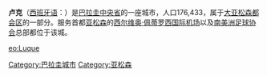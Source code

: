 {{Otheruses|subject=[[巴拉圭|巴拉圭]]城市|other=[[西班牙|西班牙]]足球員|阿尔伯特·卢克}}
{{Infobox City
|name=卢克
|official_name = {{lang|es|Luque}}
|image_skyline  = Silvio Pettirossi International Airport.jpg
|imagesize = 200 px
|image_caption  = 位于卢克的西尔维奥·佩蒂罗西国际机场
|subdivision_type  = 国家
|subdivision_name   = [[巴拉圭|巴拉圭]]
|subdivision_type1 = [[巴拉圭行政区划|省]]
|subdivision_name1  = [[中央省_(巴拉圭)|中央省]]
|area_total_km2 = 188.43
|population_as_of  =
|population_total   = 176,433
|elevation_m  = 120
}} 
'''卢克'''（[[西班牙语|西班牙语]]：{{lang|es|Luque}}）是[[巴拉圭|巴拉圭]][[中央省_(巴拉圭)|中央省]]的一座城市，人口176,433，属于[[大亚松森都会区|大亚松森都会区]]的一部分。服务首都[[亚松森|亚松森]]的[[西尔维奥·佩蒂罗西国际机场|西尔维奥·佩蒂罗西国际机场]]以及[[南美洲足球协会|南美洲足球协会]]总部都位于该城。

{{commonscat}}
{{coord|display=title}}
{{巴拉圭行政區劃及城市}}
{{normdaten}}
{{DEFAULTSORT:Luque}}
[[Category:巴拉圭城市|Category:巴拉圭城市]]
[[Category:亚松森|Category:亚松森]]
{{paraguay-geo-stub}}

[[eo:Luque|eo:Luque]]
